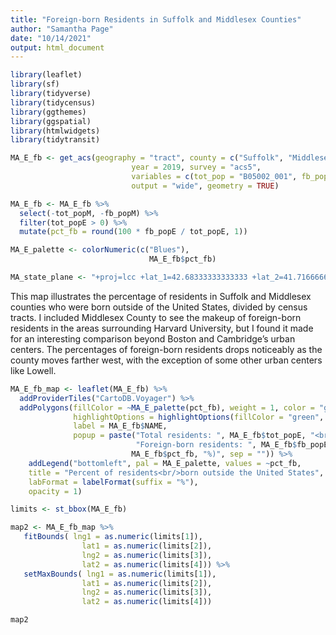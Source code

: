 ```yaml
---
title: "Foreign-born Residents in Suffolk and Middlesex Counties"
author: "Samantha Page"
date: "10/14/2021"
output: html_document
---
```


```r
library(leaflet)
library(sf)
library(tidyverse)
library(tidycensus)
library(ggthemes)
library(ggspatial)
library(htmlwidgets)
library(tidytransit)
```
```r
MA_E_fb <- get_acs(geography = "tract", county = c("Suffolk", "Middlesex"), state = "MA", 
                           year = 2019, survey = "acs5",
                           variables = c(tot_pop = "B05002_001", fb_pop = "B05002_013"),
                           output = "wide", geometry = TRUE) 
```

```r
MA_E_fb <- MA_E_fb %>%
  select(-tot_popM, -fb_popM) %>%
  filter(tot_popE > 0) %>%
  mutate(pct_fb = round(100 * fb_popE / tot_popE, 1))

MA_E_palette <- colorNumeric(c("Blues"),
                               MA_E_fb$pct_fb)

MA_state_plane <- "+proj=lcc +lat_1=42.68333333333333 +lat_2=41.71666666666667 +lat_0=41 +lon_0=-71.5 +x_0=200000.0001016002 +y_0=750000 +ellps=GRS80 +datum=NAD83 +to_meter=0.3048006096012192 +no_defs"
```



This map illustrates the percentage of residents in Suffolk and Middlesex counties who were born outside of the United States, divided by census tracts. I included Middlesex County to see the makeup of foreign-born residents in the areas surrounding Harvard University, but I found it made for an interesting comparison beyond Boston and Cambridge's urban centers. The percentages of foreign-born residents drops noticeably as the county moves farther west, with the exception of some other urban centers like Lowell.






```r
MA_E_fb_map <- leaflet(MA_E_fb) %>%
  addProviderTiles("CartoDB.Voyager") %>%
  addPolygons(fillColor = ~MA_E_palette(pct_fb), weight = 1, color = "gray", fillOpacity = 0.7,
              highlightOptions = highlightOptions(fillColor = "green", fillOpacity = 0.9),
              label = MA_E_fb$NAME,
              popup = paste("Total residents: ", MA_E_fb$tot_popE, "<br/>",
                            "Foreign-born residents: ", MA_E_fb$fb_popE, " (", 
                           MA_E_fb$pct_fb, "%)", sep = "")) %>%
    addLegend("bottomleft", pal = MA_E_palette, values = ~pct_fb,
    title = "Percent of residents<br/>born outside the United States",
    labFormat = labelFormat(suffix = "%"),
    opacity = 1)

limits <- st_bbox(MA_E_fb)

map2 <- MA_E_fb_map %>%
   fitBounds( lng1 = as.numeric(limits[1]),
                lat1 = as.numeric(limits[2]),
                lng2 = as.numeric(limits[3]),
                lat2 = as.numeric(limits[4])) %>%
   setMaxBounds( lng1 = as.numeric(limits[1]),
                lat1 = as.numeric(limits[2]),
                lng2 = as.numeric(limits[3]),
                lat2 = as.numeric(limits[4])) 

map2
```

